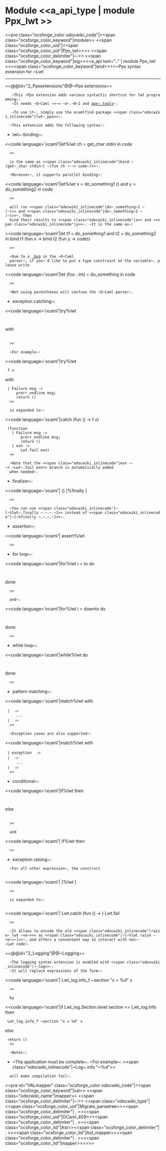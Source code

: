 =Module <<a_api_type | module Ppx_lwt >> =
<<pre class="ocsforge_color odocwiki_code"|<<span class="ocsforge_color_keyword"|module>> <<span class="ocsforge_color_uid"|<<span class="ocsforge_color_uid"|Ppx_lwt>>>> <<span class="ocsforge_color_delimiter"|~:>> <<span class="ocsforge_color_keyword"|sig>><<a_api text=".." | module Ppx_lwt >><<span class="ocsforge_color_keyword"|end>>>>~Ppx syntax extension for ~Lwt

----


==@@id="2_Ppxextensions"@@~Ppx extensions==



    ~This ~Ppx extension adds various syntactic shortcut for lwt programming~.
    ~It needs ~O~Caml ~>~= ~4~.~0~2 and [[https://github.com/alainfrisch/ppx_tools|ppx~_tools]]~.


    ~To use it~, simply use the ocamlfind package <<span class="odocwiki_inlinecode"|lwt~_ppx>>~.


   ~This extension adds the following syntax~:


* lwt~-binding~:

   
<<code language='ocaml'|let%lwt ch = get_char stdin in
code
   >>



   is the same as <<span class="odocwiki_inlinecode"|bind ~(get~_char stdin~) ~(fun ch ~-~> code~)>>~.


   ~Moreover~, it supports parallel binding~:


   
<<code language='ocaml'|let%lwt x = do_something1 ()
and y = do_something2 in
code
   >>



   will run <<span class="odocwiki_inlinecode"|do~_something~1 ~(~)>> and <<span class="odocwiki_inlinecode"|do~_something~2 ~(~)>>~, then
   bind their results to <<span class="odocwiki_inlinecode"|x>> and <<span class="odocwiki_inlinecode"|y>>~. ~It is the same as~:


   
<<code language='ocaml'|let t1 = do_something1
and t2 = do_something2 in
bind t1 (fun x -> bind t2 (fun y -> code))
   >>



   ~Due to a [[https://caml.inria.fr/mantis/view.php?id=7758| bug]] in the ~O~Caml
   parser~, if you~'d like to put a type constraint on the variable~, please write


   
<<code language='ocaml'|let (foo : int) = do_something in
code
   >>



   ~Not using parentheses will confuse the ~O~Caml parser~.


* exception catching~:

   
<<code language='ocaml'|try%lwt
  <expr>
with
  <branches>
   >>



   ~For example~:


   
<<code language='ocaml'|try%lwt
  f x
with
  | Failure msg ->
      prerr_endline msg;
      return ()
   >>



   is expanded to~:


   
<<code language='ocaml'|catch (fun () -> f x)
  (function
    | Failure msg ->
        prerr_endline msg;
        return ()
    | exn ->
        Lwt.fail exn)
   >>



   ~Note that the <<span class="odocwiki_inlinecode"|exn ~-~> ~Lwt~.fail exn>> branch is automatically added
   when needed~.


* finalizer~:

   
<<code language='ocaml'|     (<expr>) [%finally <expr>]
   >>



   ~You can use <<span class="odocwiki_inlinecode"|~[~%lwt~.finally ~.~.~.~]>> instead of <<span class="odocwiki_inlinecode"|~[~%finally ~.~.~.~]>>~.


* assertion~:

   
<<code language='ocaml'|     assert%lwt <expr>
   >>



* for loop~:

   
<<code language='ocaml'|for%lwt i = <expr> to <expr> do
  <expr>
done
   >>



   and~:


   
<<code language='ocaml'|for%lwt i = <expr> downto <expr> do
  <expr>
done
   >>



* while loop~:

   
<<code language='ocaml'|while%lwt <expr> do
  <expr>
done
   >>



* pattern matching~:

   
<<code language='ocaml'|match%lwt <expr> with
  | <patt_1> -> <expr_1>
      ...
  | <patt_n> -> <expr_n>
   >>



   ~Exception cases are also supported~:


   
<<code language='ocaml'|match%lwt <expr> with
  | exception <exn> -> <expr_1>
  | <patt_2> -> <expr_2>
      ...
  | <patt_n> -> <expr_n>
   >>



* conditional~:

   
<<code language='ocaml'|if%lwt <expr> then
  <expr_1>
else
  <expr_2>
   >>



   and


   
<<code language='ocaml'|     if%lwt <expr> then <expr_1>
   >>



* exception raising~:

   ~For all other expression~, the construct
   
<<code language='ocaml'|     [%lwt <expr>]
   >>



   is expanded to~:
   
<<code language='ocaml'|     Lwt.catch (fun () -> <expr>) Lwt.fail
   >>



   ~It allows to encode the old <<span class="odocwiki_inlinecode"|raise~_lwt ~<e~>>> as <<span class="odocwiki_inlinecode"|~[~%lwt raise ~<e~>~]>>~, and offers a convenient way to interact with non~-~Lwt code~.


   
==@@id="2_Logging"@@~Logging==



   ~The logging syntax extension is enabled with <<span class="odocwiki_inlinecode"|~-log>>~.
   ~It will replace expressions of the form~:


   
<<code language='ocaml'|     Lwt_log.info_f ~section "x = %d" x
   >>



   by


   
<<code language='ocaml'|if Lwt_log.Section.level section <= Lwt_log.Info then
  Lwt_log.info_f ~section "x = %d" x
else
  return ()
   >>



   ~Notes~:


* ~The application must be complete~. ~For example~: <<span class="odocwiki_inlinecode"|~Log~.info "~%d">>
   will make compilation fail~.

<<pre id="VALmapper" class="ocsforge_color odocwiki_code"|<<span class="ocsforge_color_keyword"|val>> <<span class="odocwiki_name"|mapper>> <<span class="ocsforge_color_delimiter"|~:>> <<span class="odocwiki_type"|<<span class="ocsforge_color_uid"|Migrate_parsetree>><<span class="ocsforge_color_delimiter"| . >><<span class="ocsforge_color_uid"|OCaml_409>><<span class="ocsforge_color_delimiter"| . >><<span class="ocsforge_color_lid"|Ast>><<span class="ocsforge_color_delimiter"| . >><<span class="ocsforge_color_lid"|Ast_mapper>><<span class="ocsforge_color_delimiter"| . >><<span class="ocsforge_color_lid"|mapper>>>>>>
